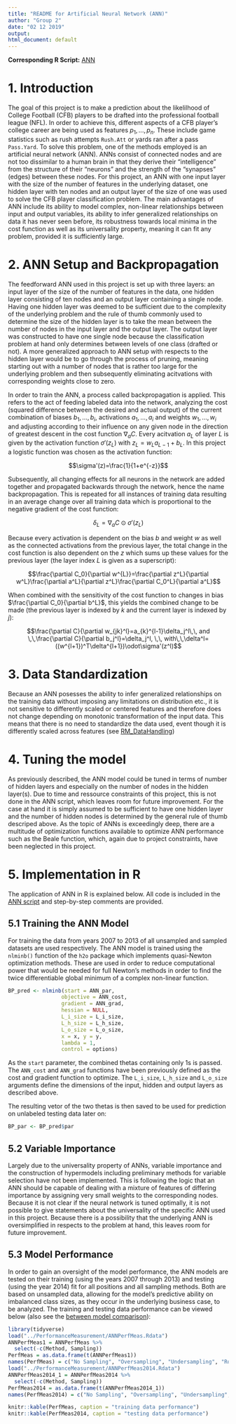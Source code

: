 ```yaml
---
title: "README for Artificial Neural Network (ANN)"
author: "Group 2"
date: "02 12 2019"
output:
html_document: default
---
```


**Corresponding R Script:** [ANN](https://github.com/NicSchuler/DSF_NFLDraftPrediction/blob/master/Project_Scripts/ANN.R)

# 1. Introduction

The goal of this project is to make a prediction about the likelilhood of College Football (CFB) players to be drafted into the professional football league (NFL). In order to achieve this, different aspects of a CFB player's college career are being used as features $p_{1}, ..., p_{n}$. These include game statistics such as rush attempts `Rush.Att` or yards ran after a pass `Pass.Yard`. To solve this problem, one of the methods employed is an artificial neural network (ANN). ANNs consist of connected nodes and are not too dissimilar to a human brain in that they derive their "intelligence" from the structure of their "neurons" and the strength of the "synapses" (edges) between these nodes. For this project, an ANN with one input layer with the size of the number of features in the underlying dataset, one hidden layer with ten nodes and an output layer of the size of one was used to solve the CFB player classification problem. The main advantages of ANN include its ability to model complex, non-linear relationships between input and output variables, its ability to infer generalized relationships on data it has never seen before, its robustness towards local minima in the cost function as well as its universality property, meaning it can fit any problem, provided it is sufficiently large.

# 2. ANN Setup and Backpropagation

The feedforward ANN used in this project is set up with three layers: an input layer of the size of the number of features in the data, one hidden layer consisting of ten nodes and an output layer containing a single node. Having one hidden layer was deemed to be sufficient due to the complexity of the underlying problem and the rule of thumb commonly used to determine the size of the hidden layer is to take the mean between the number of nodes in the input layer and the output layer. The output layer was constructed to have one single node because the classification problem at hand only determines between levels of one class (drafted or not). A more generalized approach to ANN setup with respects to the hidden layer would be to go through the process of pruning, meaning starting out with a number of nodes that is rather too large for the underlying problem and then subsequently eliminating acitvations with corresponding weights close to zero.

In order to train the ANN, a process called backpropagation is applied. This refers to the act of feeding labeled data into the network, analyzing the cost (squared difference between the desired and actual output) of the current combination of biases $b_{1},...,b_{i}$, activations $a_{1},...,a_{i}$ and weights $w_{1},...,w_{i}$ and adjusting according to their influence on any given node in the direction of greatest descent in the cost function $\nabla_{a}C$. Every acitvation $a_L$ of layer $L$ is given by the activation function $\sigma'(z_{L})$ with $z_{L}=w_{L}a_{L-1}+b_{L}$. In this project a logistic function was chosen as the activation function:

$$\sigma'(z)=\frac{1}{1+e^{-z}}$$

Subsequently, all changing effects for all neurons in the network are added together and propagated backwards through the network, hence the name backpropagation. This is repeated for all instances of training data resulting in an average change over all training data which is proportional to the negative gradient of the cost function:

$$\delta_L=\nabla_aC\odot\sigma'(z_L)$$

Because every activation is dependent on the bias $b$ and weight $w$ as well as the connected activations from the previous layer, the total change in the cost function is also dependent on the $z$ which sums up these values for the previous layer (the layer index $L$ is given as a superscript):

$$\frac{\partial C_0}{\partial w^{L}}=\frac{\partial z^L}{\partial w^L}\frac{\partial a^L}{\partial z^L}\frac{\partial C_0^L}{\partial a^L}$$

When combined with the sensitivity of the cost function to changes in bias $\frac{\partial C_0}{\partial b^L}$, this yields the combined change to be made (the previous layer is indexed by $k$ and the current layer is indexed by $j$):

$$\frac{\partial C}{\partial w_{jk}^l}=a_{k}^{l-1}\delta_j^l\,\, and \,\,\frac{\partial C}{\partial b_j^l}=\delta_j^l, \,\, with\,\,\delta^l=((w^{l+1})^T\delta^{l+1})\odot\sigma'(z^l)$$

# 3. Data Standardization

Because an ANN posesses the ability to infer generalized relationships on the training data without imposing any limitations on distribution etc., it is not sensitive to differently scaled or centered features and therefore does not change depending on monotonic transformation of the input data. This means that there is no need to standardize the data used, event though it is differently scaled across features (see [RM_DataHandling](https://github.com/NicSchuler/DSF_NFLDraftPrediction/tree/master/Data/READMEs))

# 4. Tuning the model

As previously described, the ANN model could be tuned in terms of number of hidden layers and especially on the number of nodes in the hidden layer(s). Due to time and ressource constraints of this project, this is not done in the ANN script, which leaves room for future improvement. For the case at hand it is simply assumed to be sufficient to have one hidden layer and the number of hidden nodes is determined by the general rule of thumb descriped above. As the topic of ANNs is exceedingly deep, there are a multitude of optimization functions available to optimize ANN performance such as the Beale function, which, again due to project constraints, have been neglected in this project.

# 5. Implementation in R

The application of ANN in R is explained below. All code is included in the [ANN script](https://github.com/NicSchuler/DSF_NFLDraftPrediction/blob/master/Project_Scripts/ANN.R) and step-by-step comments are provided.

## 5.1 Training the ANN Model

For training the data from years 2007 to 2013 of all unsampled and sampled datasets are used respectively. The ANN model is trained using the `nlminb()` function of the `h2o` package which implements quasi-Newton optimization methods. These are used in order to reduce computational power that would be needed for full Newton's methods in order to find the twice differentiable global minimum of a complex non-linear function.

```r
BP_pred <- nlminb(start = ANN_par,
                 objective = ANN_cost, 
                 gradient = ANN_grad,
                 hessian = NULL,
                 L_i_size = L_i_size,
                 L_h_size = L_h_size,
                 L_o_size = L_o_size,
                 x = x, y = y,
                 lambda = 1,
                 control = options)
```

As the `start` parameter, the combined thetas containing only 1s is passed. The `ANN_cost` and `ANN_grad` functions have been previously defined as the cost and gradient function to optimize. The `L_i_size`, `L_h_size` and `L_o_size` arguments define the dimensions of the input, hidden and output layers as described above.

The resulting vetor of the two thetas is then saved to be used for prediction on unlabeled testing data later on:

```r
BP_par <- BP_pred$par
```
 
## 5.2 Variable Importance

Largely due to the universality property of ANNs, variable importance and the construction of hypermodels including preliminary methods for variable selection have not been implemented. This is following the logic that an ANN should be capable of dealing with a mixture of features of differing importance by assigning very small weights to the corresponding nodes. Because it is not clear if the neural network is tuned optimally, it is not possible to give statements about the universality of the specific ANN used in this project. Because there is a possibility that the underlying ANN is oversimplified in respects to the problem at hand, this leaves room for future improvement.

## 5.3 Model Performance

In order to gain an oversight of the model performance, the ANN models are tested on their training (using the years 2007 through 2013) and testing (using the year 2014) fit for all positions and all sampling methods. Both are based on unsampled data, allowing for the model's predictive ability on imbalanced class sizes, as they occur in the underlying business case, to be analyzed. The training and testing data performance can be viewed below (also see the [between model comparison](https://github.com/NicSchuler/DSF_NFLDraftPrediction/blob/master/Data/READMEs/RM_PerformanceMeasurement.pdf)):

```r
library(tidyverse)
load("../PerformanceMeasurement/ANNPerfMeas.Rdata")
ANNPerfMeas1 = ANNPerfMeas %>%
  select(-c(Method, Sampling))
PerfMeas = as.data.frame(t(ANNPerfMeas1))
names(PerfMeas) = c("No Sampling", "Oversampling", "Undersampling", "Rose Both", "Smote")
load("../PerformanceMeasurement/ANNPerfMeas2014.Rdata")
ANNPerfMeas2014_1 = ANNPerfMeas2014 %>%
  select(-c(Method, Sampling))
PerfMeas2014 = as.data.frame(t(ANNPerfMeas2014_1))
names(PerfMeas2014) = c("No Sampling", "Oversampling", "Undersampling", "Rose Both", "Smote")
```
```r
knitr::kable(PerfMeas, caption = "training data performance")
knitr::kable(PerfMeas2014, caption = "testing data performance")
```